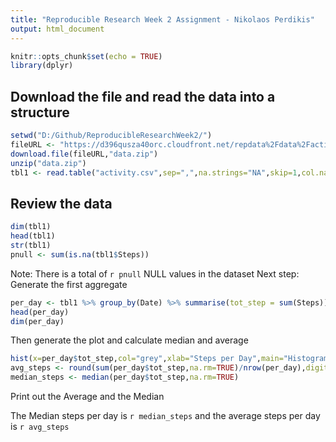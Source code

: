 ```yaml
---
title: "Reproducible Research Week 2 Assignment - Nikolaos Perdikis"
output: html_document
---
```


```r
knitr::opts_chunk$set(echo = TRUE)
library(dplyr)
```

## Download the file and read the data into a structure

```r
setwd("D:/Github/ReproducibleResearchWeek2/")
fileURL <- "https://d396qusza40orc.cloudfront.net/repdata%2Fdata%2Factivity.zip"
download.file(fileURL,"data.zip")
unzip("data.zip")
tbl1 <- read.table("activity.csv",sep=",",na.strings="NA",skip=1,col.names=c("Steps","Date","Interval"))
```

## Review the data

```r
dim(tbl1)
head(tbl1)
str(tbl1)
pnull <- sum(is.na(tbl1$Steps))
```

Note: There is a total of `r pnull` NULL values in the dataset
Next step: Generate the first aggregate

```r
per_day <- tbl1 %>% group_by(Date) %>% summarise(tot_step = sum(Steps))
head(per_day)
dim(per_day)

```

Then generate the plot and calculate median and average
```r
hist(x=per_day$tot_step,col="grey",xlab="Steps per Day",main="Histogram of Steps per Day")
avg_steps <- round(sum(per_day$tot_step,na.rm=TRUE)/nrow(per_day),digits=0)
median_steps <- median(per_day$tot_step,na.rm=TRUE)
```
Print out the Average and the Median

The Median steps per day is `r median_steps` and the average steps per day is `r avg_steps`